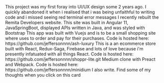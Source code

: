 <ProjectCard title="Scholar APP" link="https://www.figma.com/file/alZzPCVEujXF36BM84bfd0wA/scholarapp" bg="linear-gradient(to right, #D4145A 0%, #FBB03B 100%)">
    This project was my first foray into UI/UX design some 2 years ago. I quickly abandoned it when i realised that i was being unfaithful to writing code and i missed seeing red terminal error messages 
</ProjectCard>

<ProjectCard title="Remita Developers site" link="https://www.remita.net/developers2" bg="linear-gradient(to right, #D4145A 0%, #FBB03B 100%)">
    I recently rebuilt the Remita Developers website. This site was built in Angular 11, JavaSpringBoot, displayed APIs written in Java, and was styled with Bootstrap
</ProjectCard>

<ProjectCard title="Ash Luxury Shopping" link="https://ash-luxury.netlify.app/" bg="linear-gradient(to right, #D4145A 0%, #FBB03B 100%)">
    This app was built with Vuejs and is to be a small shopping site where uses to order and pay for their purchases. Code is hosted here: https://github.com/jeffersonnnn/ash-luxury
</ProjectCard>

<ProjectCard title="Shoppr" link="https://shoprr-lte.netlify.app/" bg="linear-gradient(to right, #D4145A 0%, #FBB03B 100%)">
    This is a an ecommerce store built with React, Redux-Saga, Firebase and lots of love because i'm presently infatuated with all things React. Code is hosted here: https://github.com/jeffersonnnn/shoppr-lite.git
</ProjectCard>

<ProjectCard title="Minidium" link="https://minidium.surge.sh/" bg="linear-gradient(to right, #D4145A 0%, #FBB03B 100%)">
    Medium clone with Preact and Webpack. Code is hosted here: https://github.com/jeffersonnnn/minidium
</ProjectCard>

<ProjectCard title="Writing" link="https://medium.com/@jefferie.halo" bg="linear-gradient(to right, #D4145A 0%, #FBB03B 100%)">
    I also write. Find some of my thoughts when you click on this card
</ProjectCard>